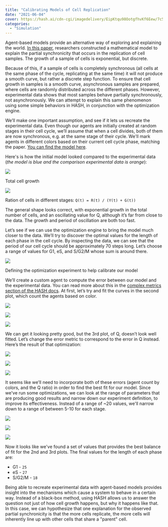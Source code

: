 ```yaml
---
title: "Calibrating Models of Cell Replication"
date: "2021-06-04"
cover: https://hash.ai/cdn-cgi/imagedelivery/EipKtqu98OotgfhvKf6Eew/7c5dcf77-5a3c-4a9c-13db-355d323aa100/public
categories: 
  - "Simulation"
---
```


Agent-based models provide an alternative way of exploring and explaining the world. [In this paper](https://royalsocietypublishing.org/doi/full/10.1098/rsif.2019.0382), researchers constructed a mathematical model to explain the partial synchronicity that occurs in the replication of cell samples. The growth of a sample of cells is exponential, but discrete.

Because of this, if a sample of cells is completely synchronous (all cells at the same phase of the cycle, replicating at the same time) it will not produce a smooth curve, but rather a discrete step function. To ensure that cell growth in samples is a smooth curve, asynchronous samples are prepared, where cells are randomly distributed across the different phases. However, experimental data shows that most samples behave partially synchronously, not asynchronously. We can attempt to explain this same phenomenon using some simple behaviors in HASH, in conjunction with the optimization engine.

We’ll make one important assumption, and see if it lets us recreate the experimental data. Even though our agents are initially created at random stages in their cell cycle, we’ll assume that when a cell divides, both of them are now synchronous, e.g. at the same stage of their cycle. We'll mark agents in different colors based on their current cell cycle phase, matching the paper. [You can find the model here](https://hash.ai/@hash/multi-stage-cell-replication).

Here's is how the initial model looked compared to the experimental data (_the model is blue and the comparison experimental data is orange_):

![](https://hash.ai/cdn-cgi/imagedelivery/EipKtqu98OotgfhvKf6Eew/d5c494fd-cd56-4641-0fbc-d7ec70484e00/public)

Total cell growth

![](https://hash.ai/cdn-cgi/imagedelivery/EipKtqu98OotgfhvKf6Eew/ac883fd3-7d7e-45e4-e225-070dfd619d00/public)

Ration of cells in different stages: `Q(t) = R(t) / (Y(t) + G(t))`

The general shape looks correct, with exponential growth in the total number of cells, and an oscillating value for Q, although it’s far from close to the data. The growth and period of oscillation are both too fast.

Let’s see if we can use the optimization engine to bring the model much closer to the data. We’ll try to discover the optimal values for the length of each phase in the cell cycle. By inspecting the data, we can see that the period of our cell cycle should be approximately 70 steps long. Let’s choose a range of values for G1, eS, and S/G2/M whose sum is around there.

![](https://hash.ai/cdn-cgi/imagedelivery/EipKtqu98OotgfhvKf6Eew/34246557-99ee-4b9c-f4ba-1b63c35bca00/public)

Defining the optimization experiment to help calibrate our model

We’ll create a custom agent to compute the error between our model and the experimental data. You can read more about this in the [complex metrics section of the HASH docs](https://hash.ai/docs/simulation/creating-simulations/experiments/optimization-experiments/complex-metrics). At first, let’s try and fit the curves in the second plot, which count the agents based on color.

![](https://hash.ai/cdn-cgi/imagedelivery/EipKtqu98OotgfhvKf6Eew/431df3f2-3c15-46eb-703a-65e2106e9100/public)

![](https://hash.ai/cdn-cgi/imagedelivery/EipKtqu98OotgfhvKf6Eew/9b77be51-f71e-4556-7e97-202910e0ff00/public)

![](https://hash.ai/cdn-cgi/imagedelivery/EipKtqu98OotgfhvKf6Eew/5cd1f18b-ed50-4305-91a3-f128ca8c5800/public)

We can get it looking pretty good, but the 3rd plot, of Q, doesn’t look well fitted. Let’s change the error metric to correspond to the error in Q instead. Here’s the result of that optimization:

![](https://hash.ai/cdn-cgi/imagedelivery/EipKtqu98OotgfhvKf6Eew/db4b8ecb-b25f-46d7-0606-0cffa6174500/public)

![](https://hash.ai/cdn-cgi/imagedelivery/EipKtqu98OotgfhvKf6Eew/21073afe-d6ad-4234-a232-92c289298700/public)

![](https://hash.ai/cdn-cgi/imagedelivery/EipKtqu98OotgfhvKf6Eew/728941e5-64a9-4f67-4864-6b8e31dd7b00/public)

It seems like we’ll need to incorporate both of these errors (agent count by colors, and the Q ratio) in order to find the best fit for our model. Since we've run some optimizations, we can look at the range of parameters that are producing good results and narrow down our experiment definition, to improve its effectiveness. Instead of a range of ~20 values, we'll narrow down to a range of between 5-10 for each stage.

![](https://hash.ai/cdn-cgi/imagedelivery/EipKtqu98OotgfhvKf6Eew/e8e702ef-8be0-4ad3-aefc-c51728420a00/public)

![](https://hash.ai/cdn-cgi/imagedelivery/EipKtqu98OotgfhvKf6Eew/c11c05b1-7e4a-46be-8025-59395fea1f00/public)

![](https://hash.ai/cdn-cgi/imagedelivery/EipKtqu98OotgfhvKf6Eew/c8901136-6c73-41c6-46e9-9e952b16b900/public)

Now it looks like we've found a set of values that provides the best balance of fit for the 2nd and 3rd plots. The final values for the length of each phase are:

- G1 - `25`
- eS - `27`
- S/G2/M - `18`

Being able to recreate experimental data with agent-based models provides insight into the mechanisms which cause a system to behave in a certain way. Instead of a black-box method, using HASH allows us to answer the question not just of how cell growth happens, but why it happens like that. In this case, we can hypothesize that one explanation for the observed partial synchronicity is that the more cells replicate, the more cells will inherently line up with other cells that share a "parent" cell.
